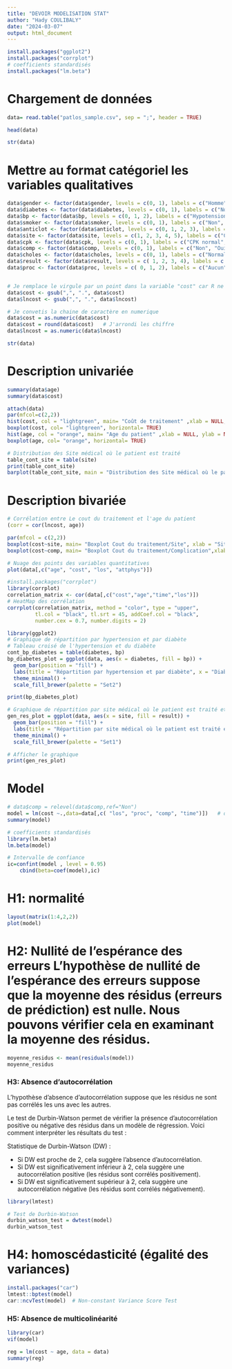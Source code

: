 ```yaml
---
title: "DEVOIR MODELISATION STAT"
author: "Hady COULIBALY"
date: "2024-03-07"
output: html_document
---
```


```r
install.packages("ggplot2")
install.packages("corrplot")
# coefficients standardisés
install.packages("lm.beta")
```


# Chargement de données


```r
data= read.table("patlos_sample.csv", sep = ";", header = TRUE)
```


```r
head(data)
```


```r
str(data)
```


###################################################################
###################################################################
# Mettre au format catégoriel les variables qualitatives
###################################################################
###################################################################

```r
data$gender <- factor(data$gender, levels = c(0, 1), labels = c("Homme", "Femme"))
data$diabetes <- factor(data$diabetes, levels = c(0, 1), labels = c("Non", "Oui"))
data$bp <- factor(data$bp, levels = c(0, 1, 2), labels = c("Hypotension", "Normal", "Hypertension"))
data$smoker <- factor(data$smoker, levels = c(0, 1), labels = c("Non", "Oui"))
data$anticlot <- factor(data$anticlot, levels = c(0, 1, 2, 3), labels = c("Aucun", "Aspirine", "Heparine", "Warfarine"))
data$site <- factor(data$site, levels = c(1, 2, 3, 4, 5), labels = c("0001", "0002", "0003", "0004", "0005"))
data$cpk <- factor(data$cpk, levels = c(0, 1), labels = c("CPK normal", "CPK élevé"))
data$comp <- factor(data$comp, levels = c(0, 1), labels = c("Non", "Oui"))
data$choles <- factor(data$choles, levels = c(0, 1), labels = c("Normal", "Elevé"))
data$result <- factor(data$result, levels = c( 1, 2, 3, 4), labels = c("Bon", "Stable", "Critique", "Décès"))
data$proc <- factor(data$proc, levels = c( 0, 1, 2), labels = c("Aucun", "PTCA", "CABG"))


# Je remplace le virgule par un point dans la variable "cost" car R ne reconnais pad les virgules
data$cost <- gsub(",", ".", data$cost)
data$lncost <- gsub(",", ".", data$lncost)

# Je convetis la chaine de caractère en numerique
data$cost = as.numeric(data$cost)
data$cost = round(data$cost)   # J'arrondi les chiffre
data$lncost = as.numeric(data$lncost) 
```



```r
str(data)
```

####################################################################
####################################################################
# Description univariée
####################################################################
####################################################################


```r

summary(data$age)
summary(data$cost)
```


```r
attach(data)
par(mfcol=c(2,2))
hist(cost, col = "lightgreen", main= "Coût de traitement" ,xlab = NULL, ylab = NULL)
boxplot(cost, col= "lightgreen", horizontal= TRUE)
hist(age, col = "orange", main= "Age du patient" ,xlab = NULL, ylab = NULL)
boxplot(age, col= "orange", horizontal= TRUE)

```

```r
# Distribution des Site médical où le patient est traité
table_cont_site = table(site)
print(table_cont_site)
barplot(table_cont_site, main = "Distribution des Site médical où le patient est traité", col = c("brown3"))
```




####################################################################
####################################################################
# Description bivariée
####################################################################
####################################################################

```r
# Corrélation entre Le cout du traitement et l'age du patient
(corr = cor(lncost, age))

```

```r
par(mfcol = c(2,2))
boxplot(cost~site, main= "Boxplot Cout du traitement/Site", xlab = "Site",ylab = "Cout du traitement ", col="lightgreen")
boxplot(cost~comp, main= "Boxplot Cout du traitement/Complication",xlab="Complication",ylab = "Cout du traitement ", col= "orange")
```


```r
# Nuage des points des variables quantitatives
plot(data[,c("age", "cost", "los", "attphys")])
```



```r
#install.packages("corrplot")
library(corrplot)
correlation_matrix <- cor(data[,c("cost","age","time","los")])
# HeatMap des corrélation
corrplot(correlation_matrix, method = "color", type = "upper", 
         tl.col = "black", tl.srt = 45, addCoef.col = "black", 
         number.cex = 0.7, number.digits = 2)
```


```r
library(ggplot2)
# Graphique de répartition par hypertension et par diabète
# Tableau croisé de l'hypertension et du diabète
cont_bp_diabetes = table(diabetes, bp)
bp_diabetes_plot = ggplot(data, aes(x = diabetes, fill = bp)) +
  geom_bar(position = "fill") +
  labs(title = "Répartition par hypertension et par diabète", x = "Diabètes", y = "Hypertension") +
  theme_minimal() +
  scale_fill_brewer(palette = "Set2")

print(bp_diabetes_plot)
```




```r
# Graphique de répartition par site médical où le patient est traité et par Résultat du traitement
gen_res_plot = ggplot(data, aes(x = site, fill = result)) +
  geom_bar(position = "fill") +
  labs(title = "Répartition par site médical où le patient est traité et par Résultat du traitement ", x = "site", y = "Resultat") +
  theme_minimal() +
  scale_fill_brewer(palette = "Set1")

# Afficher le graphique
print(gen_res_plot)
```





####################################################################
####################################################################
# Model
####################################################################
####################################################################

```r
# data$comp = relevel(data$comp,ref="Non")
model = lm(cost ~.,data=data[,c( "los", "proc", "comp", "time")])   # data$comp = relevel(data$comp,ref="Oui")
summary(model)      
```


```r
# coefficients standardisés
library(lm.beta)
lm.beta(model)
```


```r
# Intervalle de confiance
ic=confint(model , level = 0.95)
	cbind(beta=coef(model),ic)
```




# H1: normalité
```r
layout(matrix(1:4,2,2))
plot(model)
```

# H2: Nullité de l'espérance des erreurs L'hypothèse de nullité de l'espérance des erreurs suppose que la moyenne des résidus (erreurs de prédiction) est nulle. Nous pouvons vérifier cela en examinant la moyenne des résidus.
```r
moyenne_residus <- mean(residuals(model))
moyenne_residus
```

### H3: Absence d'autocorrélation
L'hypothèse d'absence d'autocorrélation suppose que les résidus ne sont pas corrélés les uns avec les autres. 

Le test de Durbin-Watson permet de vérifier la présence d'autocorrélation positive ou négative des résidus dans un modèle de régression. Voici comment interpréter les résultats du test :

Statistique de Durbin-Watson (DW) :

- Si DW est proche de 2, cela suggère l'absence d'autocorrélation.
- Si DW est significativement inférieur à 2, cela suggère une autocorrélation positive (les résidus sont corrélés positivement).
- Si DW est significativement supérieur à 2, cela suggère une autocorrélation négative (les résidus sont corrélés négativement).
```r
library(lmtest)

# Test de Durbin-Watson
durbin_watson_test = dwtest(model)
durbin_watson_test
```
# H4: homoscédasticité (égalité des variances) 
```r
install.packages("car")
lmtest::bptest(model)
car::ncvTest(model)  # Non-constant Variance Score Test
```



### H5: Absence de multicolinéarité
```r
library(car)
vif(model) 
```

```r
reg = lm(cost ~ age, data = data)
summary(reg)
```

